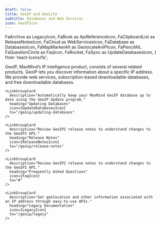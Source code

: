 ```yaml
---
draft: false
title: GeoIP and GeoLite
subtitle: Databases and Web Services
icon: GeoIPIcon
---
```


  FaArchive as LegacyIcon,
  FaBook as ApiReferenceIcon,
  FaClipboardList as ReleaseNotesIcon,
  FaCloud as WebServicesIcon,
  FaDatabase as DatabasesIcon,
  FaMapMarkerAlt as GeolocateAnIPIcon,
  FaPencilAlt,
  FaQuestionCircle as FaqIcon,
  FaRocket,
  FaSync as UpdateDatabasesIcon,
} from 'react-icons/fa';

GeoIP, MaxMind’s IP intelligence product, consists of several related products.
GeoIP lets you discover information about a specific IP address. We provide web
services, subscription-based downloadable databases, and free downloadable
databases.

<LinkGroupContainer>
  <LinkGroup heading="Guides">
    <LinkGroupCard
      description="Use MaxMind GeoIP databases, web services, or JavaScript client to geolocate an IP address."
      heading="Geolocate an IP"
      icon={GeolocateAnIPIcon}
      to="/geoip/geolocate-an-ip"
    />

    <LinkGroupCard
      description="Automatically keep your MaxMind GeoIP database up to date using the GeoIP Update program."
      heading="Updating Databases"
      icon={UpdateDatabasesIcon}
      to="/geoip/updating-databases"
    />
  </LinkGroup>
</LinkGroupContainer>

<LinkGroupContainer>
  <LinkGroup isCompact heading="Resources">
    <LinkGroupCard
        description="Detailed documentation of database contents and web service usage."
        heading="API Documentation"
        icon={ApiReferenceIcon}
        to="/geoip/api-documentation"
    />

    <LinkGroupCard
      description="Review GeoIP2 release notes to understand changes to the GeoIP2 API."
      heading="Release Notes"
      icon={ReleaseNotesIcon}
      to="/geoip/release-notes"
    />

    <LinkGroupCard
      description="Review GeoIP2 release notes to understand changes to the GeoIP2 API."
      heading="Frequently Asked Questions"
      icon={FaqIcon}
      to="#"
    />

    <LinkGroupCard
      description="Get geolocation and other information associated with an IP address through easy-to-use APIs."
      heading="Legacy Documentation"
      icon={LegacyIcon}
      to="/geoip/legacy"
    />
  </LinkGroup>
</LinkGroupContainer>
